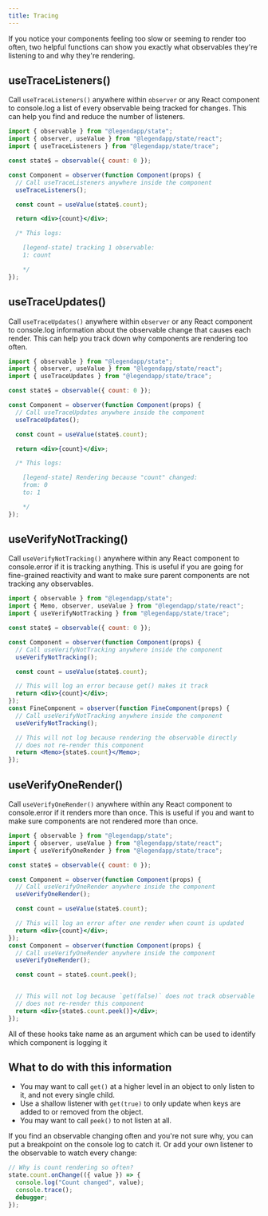 ```yaml
---
title: Tracing
---
```


If you notice your components feeling too slow or seeming to render too often, two helpful functions can show you exactly what observables they're listening to and why they're rendering.

## useTraceListeners()

Call `useTraceListeners()` anywhere within `observer` or any React component to console.log a list of every observable being tracked for changes. This can help you find and reduce the number of listeners.

```jsx
import { observable } from "@legendapp/state";
import { observer, useValue } from "@legendapp/state/react";
import { useTraceListeners } from "@legendapp/state/trace";

const state$ = observable({ count: 0 });

const Component = observer(function Component(props) {
  // Call useTraceListeners anywhere inside the component
  useTraceListeners();

  const count = useValue(state$.count);

  return <div>{count}</div>;

  /* This logs:

    [legend-state] tracking 1 observable:
    1: count

    */
});
```

## useTraceUpdates()

Call `useTraceUpdates()` anywhere within `observer` or any React component to console.log information about the observable change that causes each render. This can help you track down why components are rendering too often.

```jsx
import { observable } from "@legendapp/state";
import { observer, useValue } from "@legendapp/state/react";
import { useTraceUpdates } from "@legendapp/state/trace";

const state$ = observable({ count: 0 });

const Component = observer(function Component(props) {
  // Call useTraceUpdates anywhere inside the component
  useTraceUpdates();

  const count = useValue(state$.count);

  return <div>{count}</div>;

  /* This logs:

    [legend-state] Rendering because "count" changed:
    from: 0
    to: 1

    */
});
```

## useVerifyNotTracking()

Call `useVerifyNotTracking()` anywhere within any React component to console.error if it is tracking anything. This is useful if you are going for fine-grained reactivity and want to make sure parent components are not tracking any observables.

```jsx
import { observable } from "@legendapp/state";
import { Memo, observer, useValue } from "@legendapp/state/react";
import { useVerifyNotTracking } from "@legendapp/state/trace";

const state$ = observable({ count: 0 });

const Component = observer(function Component(props) {
  // Call useVerifyNotTracking anywhere inside the component
  useVerifyNotTracking();

  const count = useValue(state$.count);

  // This will log an error because get() makes it track
  return <div>{count}</div>;
});
const FineComponent = observer(function FineComponent(props) {
  // Call useVerifyNotTracking anywhere inside the component
  useVerifyNotTracking();

  // This will not log because rendering the observable directly
  // does not re-render this component
  return <Memo>{state$.count}</Memo>;
});
```

## useVerifyOneRender()

Call `useVerifyOneRender()` anywhere within any React component to console.error if it renders more than once. This is useful if you and want to make sure components are not rendered more than once.

```jsx
import { observable } from "@legendapp/state";
import { observer, useValue } from "@legendapp/state/react";
import { useVerifyOneRender } from "@legendapp/state/trace";

const state$ = observable({ count: 0 });

const Component = observer(function Component(props) {
  // Call useVerifyOneRender anywhere inside the component
  useVerifyOneRender();

  const count = useValue(state$.count);

  // This will log an error after one render when count is updated
  return <div>{count}</div>;
});
const Component = observer(function Component(props) {
  // Call useVerifyOneRender anywhere inside the component
  useVerifyOneRender();

  const count = state$.count.peek();


  // This will not log because `get(false)` does not track observable
  // does not re-render this component
  return <div>{state$.count.peek()}</div>;
});
```

<Callout>
All of these hooks take name as an argument which can be used to identify which component is logging it
</Callout>

## What to do with this information

- You may want to call `get()` at a higher level in an object to only listen to it, and not every single child.
- Use a shallow listener with `get(true)` to only update when keys are added to or removed from the object.
- You may want to call `peek()` to not listen at all.

If you find an observable changing often and you're not sure why, you can put a breakpoint on the console log to catch it. Or add your own listener to the observable to watch every change:

```js
// Why is count rendering so often?
state.count.onChange(({ value }) => {
  console.log("Count changed", value);
  console.trace();
  debugger;
});
```
